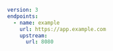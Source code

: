 ```yaml
version: 3
endpoints:
  - name: example
    url: https://app.example.com
    upstream:
      url: 8080
```
